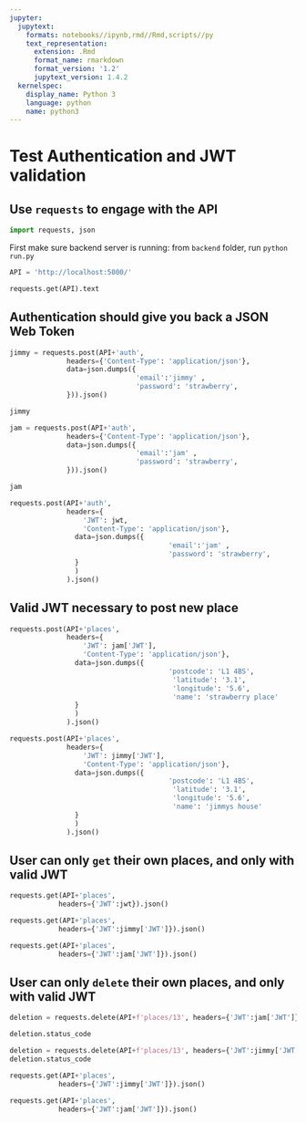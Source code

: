 ```yaml
---
jupyter:
  jupytext:
    formats: notebooks//ipynb,rmd//Rmd,scripts//py
    text_representation:
      extension: .Rmd
      format_name: rmarkdown
      format_version: '1.2'
      jupytext_version: 1.4.2
  kernelspec:
    display_name: Python 3
    language: python
    name: python3
---
```


# Test Authentication and JWT validation


## Use `requests` to engage with the API

```python
import requests, json
```

First make sure backend server is running: from `backend` folder, run `python run.py`

```python
API = 'http://localhost:5000/'
```

```python
requests.get(API).text
```

## Authentication should give you back a JSON Web Token

```python
jimmy = requests.post(API+'auth',
              headers={'Content-Type': 'application/json'},
              data=json.dumps({
                               'email':'jimmy' ,
                               'password': 'strawberry',
              })).json()   
```

```python
jimmy
```

```python
jam = requests.post(API+'auth',
              headers={'Content-Type': 'application/json'},
              data=json.dumps({
                               'email':'jam' ,
                               'password': 'strawberry',
              })).json()   
```

```python
jam
```

```python
requests.post(API+'auth',
              headers={
                  'JWT': jwt,
                  'Content-Type': 'application/json'},
                data=json.dumps({
                                       'email':'jam' ,
                                       'password': 'strawberry',
                }
                )
              ).json()   
```

## Valid JWT necessary to post new place

```python
requests.post(API+'places',
              headers={
                  'JWT': jam['JWT'],
                  'Content-Type': 'application/json'},
                data=json.dumps({
                                       'postcode': 'L1 4BS',
                                        'latitude': '3.1',
                                        'longitude': '5.6',
                                        'name': 'strawberry place'
                }
                )
              ).json()   
```

```python
requests.post(API+'places',
              headers={
                  'JWT': jimmy['JWT'],
                  'Content-Type': 'application/json'},
                data=json.dumps({
                                       'postcode': 'L1 4BS',
                                        'latitude': '3.1',
                                        'longitude': '5.6',
                                        'name': 'jimmys house'
                }
                )
              ).json()   
```

## User can only `get` their own places, and only with valid JWT

```python
requests.get(API+'places',
            headers={'JWT':jwt}).json()
```

```python
requests.get(API+'places',
            headers={'JWT':jimmy['JWT']}).json()
```

```python
requests.get(API+'places',
            headers={'JWT':jam['JWT']}).json()
```

## User can only `delete` their own places, and only with valid JWT

```python
deletion = requests.delete(API+f'places/13', headers={'JWT':jam['JWT']})

deletion.status_code
```

```python
deletion = requests.delete(API+f'places/13', headers={'JWT':jimmy['JWT']})
deletion.status_code
```

```python
requests.get(API+'places',
            headers={'JWT':jimmy['JWT']}).json()
```

```python
requests.get(API+'places',
            headers={'JWT':jam['JWT']}).json()
```
